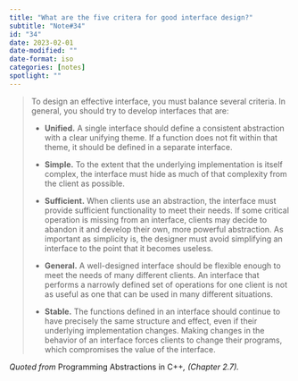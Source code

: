 ```yaml
---
title: "What are the five critera for good interface design?"
subtitle: "Note#34"
id: "34"
date: 2023-02-01
date-modified: ""
date-format: iso
categories: [notes]
spotlight: ""
---
```

> To design an effective interface, you must balance several criteria. In general, you
> should try to develop interfaces that are:
> 
> * **Unified.** A single interface should define a consistent abstraction with a clear unifying
> theme. If a function does not fit within that theme, it should be defined in a separate
> interface.
> 
> * **Simple.** To the extent that the underlying implementation is itself complex, the
> interface must hide as much of that complexity from the client as possible.
> 
> * **Sufficient.** When clients use an abstraction, the interface must provide sufficient
> functionality to meet their needs. If some critical operation is missing from an
> interface, clients may decide to abandon it and develop their own, more powerful
> abstraction. As important as simplicity is, the designer must avoid simplifying an
> interface to the point that it becomes useless.
> 
> * **General.** A well-designed interface should be flexible enough to meet the needs of
> many different clients. An interface that performs a narrowly defined set of operations
> for one client is not as useful as one that can be used in many different situations.
> 
> * **Stable.** The functions defined in an interface should continue to have precisely the
> same structure and effect, even if their underlying implementation changes. Making
> changes in the behavior of an interface forces clients to change their programs, which
> compromises the value of the interface.

*Quoted from* Programming Abstractions in C++*, (Chapter 2.7).*
